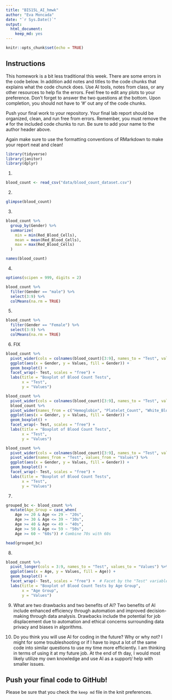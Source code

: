```yaml
---
title: "BIS15L_AI_hmwk"
author: "Eva Moncada"
date: "`r Sys.Date()`"
output: 
  html_document: 
    keep_md: yes
---
```


```r
knitr::opts_chunk$set(echo = TRUE)
```

## Instructions
This homework is a bit less traditional this week. There are some errors in the code below. In addition add notes and titles to the code chunks that explains what the code chunck does. Use AI tools, notes from class, or any other resources to help fix the errors. Feel free to edit any plots to your preference. Don't forget to answer the two questions at the bottom. Upon completion, you should not have to '#' out any of the code chunks.

Push your final work to your repository. Your final lab report should be organized, clean, and run free from errors. Remember, you must remove the `#` for the included code chunks to run. Be sure to add your name to the author header above.   

Again make sure to use the formatting conventions of RMarkdown to make your report neat and clean!  


```r
library(tidyverse)
library(janitor)
library(dplyr)
```


1.
```r
blood_count <- read_csv("data/blood_count_dataset.csv")
```

2. 
```r
glimpse(blood_count)
```

3. 
```r
blood_count %>% 
  group_by(Gender) %>% 
  summarize(
    min = min(Red_Blood_Cells),
    mean = mean(Red_Blood_Cells),
    max = max(Red_Blood_Cells)
  )
```
```r
names(blood_count)
```


4. 
```r
options(scipen = 999, digits = 2)

blood_count %>% 
  filter(Gender == "male") %>%
  select(3:9) %>%
  colMeans(na.rm = TRUE)
```

5. 
```r
blood_count %>% 
  filter(Gender == "Female") %>%
  select(3:9) %>%
  colMeans(na.rm = TRUE)
```


6. FIX
```r
blood_count %>%
  pivot_wider(cols = colnames(blood_count)[3:9], names_to = "Test", values_to = "Values") %>%
  ggplot(aes(x = Gender, y = Values, fill = Gender)) +
  geom_boxplot() +
  facet_wrap(~ Test, scales = "free") +
  labs(title = "Boxplot of Blood Count Tests",
       x = "Test",
       y = "Values")
```


```r
blood_count %>%
  pivot_wider(cols = colnames(blood_count)[3:9], names_to = "Test", values_to = "Values") %>%
  blood_count %>%
  pivot_wider(names_from = c("Hemoglobin", "Platelet_Count", "White_Blood_Cells", "Red_Blood_Cells", "MCV", "MCH", "MCHC"), values_from = "Values")
  ggplot(aes(x = Gender, y = Values, fill = Gender)) +
  geom_boxplot() +
  facet_wrap(~ Test, scales = "free") +
  labs(title = "Boxplot of Blood Count Tests",
       x = "Test",
       y = "Values")

```
```r
blood_count %>%
  pivot_wider(cols = colnames(blood_count)[3:9], names_to = "Test", values_to = "Values") %>%
  pivot_wider(names_from = "Test", values_from = "Values") %>%
  ggplot(aes(x = Gender, y = Values, fill = Gender)) +
  geom_boxplot() +
  facet_wrap(~ Test, scales = "free") +
  labs(title = "Boxplot of Blood Count Tests",
       x = "Test",
       y = "Values")
```


7. 
```r
grouped_bc <- blood_count %>%
  mutate(Age_Group = case_when(
    Age >= 20 & Age <= 29 ~ "20s",
    Age >= 30 & Age <= 39 ~ "30s",
    Age >= 40 & Age <= 49 ~ "40s",
    Age >= 50 & Age <= 59 ~ "50s",
    Age >= 60 ~ "60s")) # Combine 70s with 60s

head(grouped_bc)
```

8. 
```r
blood_count %>%
  pivot_longer(cols = 3:9, names_to = "Test", values_to = "Values") %>%
  ggplot(aes(x = Age, y = Values, fill = Age)) +
  geom_boxplot() +
  facet_wrap(~ Test, scales = "free") +  # Facet by the "Test" variable
  labs(title = "Boxplot of Blood Count Tests by Age Group",
       x = "Age Group",
       y = "Values")
```
9. What are two drawbacks and two benefits of AI?
Two benefits of AI include enhanced efficiency through automation and improved decision-making through data analysis. Drawbacks include the potential for job displacement due to automation and ethical concerns surrounding data privacy and biases in algorithms.

10. Do you think you will use AI for coding in the future? Why or why not?
I might for some troubleshooting or if I have to input a lot of the same code into similar questions to use my time more efficiently. I am thinking in terms of using it at my future job. At the end of th day, I would most likely utilize my own knowledge and use AI as a support/ help with smaller issues.

## Push your final code to GitHub!
Please be sure that you check the `keep md` file in the knit preferences. 